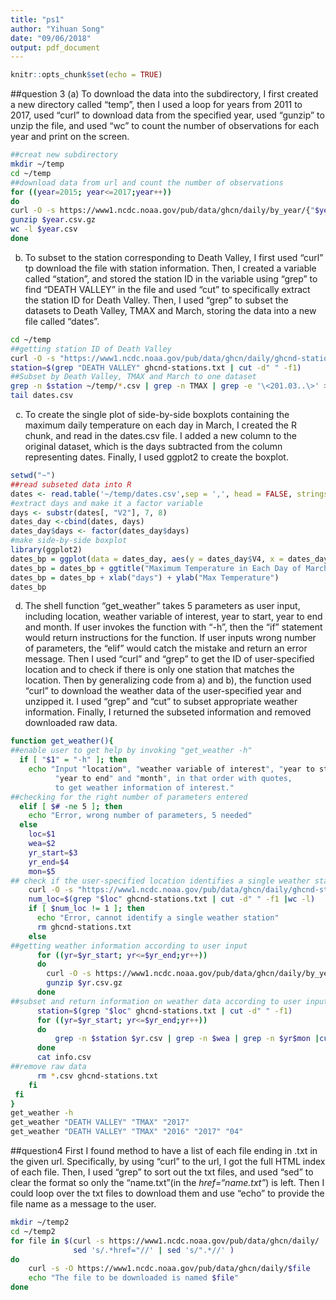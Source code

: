 ```yaml
---
title: "ps1"
author: "Yihuan Song"
date: "09/06/2018"
output: pdf_document
---
```


```r
knitr::opts_chunk$set(echo = TRUE)
```

##question 3
(a) 
To download the data into the subdirectory, I first created a new directory called "temp", then I used a loop for years from 2011 to 2017, used "curl" to download data from the specified year, used "gunzip" to unzip the file, and used "wc" to count the number of observations for each year and print on the screen.
```bash
##creat new subdirectory
mkdir ~/temp
cd ~/temp
##download data from url and count the number of observations
for ((year=2015; year<=2017;year++))
do
curl -O -s https://www1.ncdc.noaa.gov/pub/data/ghcn/daily/by_year/{"$year.csv.gz"} 
gunzip $year.csv.gz
wc -l $year.csv
done
```

(b)
To subset to the station corresponding to Death Valley, I first used "curl" tp download the file with station information. Then, I created a variable called "station", and stored the station ID in the variable using "grep" to find "DEATH VALLEY" in the file and used "cut" to specifically extract the station ID for Death Valley. Then, I used "grep" to subset the datasets to Death Valley, TMAX and March, storing the data into a new file called "dates". 
```bash
cd ~/temp
##getting station ID of Death Valley
curl -O -s "https://www1.ncdc.noaa.gov/pub/data/ghcn/daily/ghcnd-stations.txt" 
station=$(grep "DEATH VALLEY" ghcnd-stations.txt | cut -d" " -f1)
##Subset by Death Valley, TMAX and March to one dataset
grep -n $station ~/temp/*.csv | grep -n TMAX | grep -e '\<201.03..\>' >dates.csv 
tail dates.csv
```

(c)
To create the single plot of side-by-side boxplots containing the maximum daily temperature on each day in March, I created the R chunk, and read in the dates.csv file. I added a new column to the original dataset, which is the days subtracted from the column representing dates. Finally, I used ggplot2 to create the boxplot.
```r
setwd("~")
##read subseted data into R
dates <- read.table('~/temp/dates.csv',sep = ',', head = FALSE, stringsAsFactors = FALSE)
#extract days and make it a factor variable
days <- substr(dates[, "V2"], 7, 8)
dates_day <-cbind(dates, days)  
dates_day$days <- factor(dates_day$days)
#make side-by-side boxplot
library(ggplot2)
dates_bp = ggplot(data = dates_day, aes(y = dates_day$V4, x = dates_day$days)) + geom_boxplot() 
dates_bp = dates_bp + ggtitle("Maximum Temperature in Each Day of March") 
dates_bp = dates_bp + xlab("days") + ylab("Max Temperature")
dates_bp
```

(d)
The shell function "get_weather" takes 5 parameters as user input, including location, weather variable of interest, year to start, year to end and month. If user invokes the function with "-h", then the "if" statement would return instructions for the function. If user inputs wrong number of parameters, the "elif" would catch the mistake and return an error message. Then I used "curl" and "grep" to get the ID of user-specified location and to check if there is only one station that matches the location. Then by generalizing code from a) and b), the function used "curl" to download the weather data of the user-specified year and unzipped it. I used "grep" and "cut" to subset appropriate weather information. Finally, I returned the subseted information and removed downloaded raw data.
```bash
function get_weather(){
##enable user to get help by invoking "get_weather -h"
  if [ "$1" = "-h" ]; then 
    echo "Input "location", "weather variable of interest", "year to start",
          "year to end" and "month", in that order with quotes, 
          to get weather information of interest."
##checking for the right number of parameters entered
  elif [ $# -ne 5 ]; then 
    echo "Error, wrong number of parameters, 5 needed"
  else
    loc=$1
    wea=$2
    yr_start=$3
    yr_end=$4
    mon=$5
## check if the user-specified location identifies a single weather station
    curl -O -s "https://www1.ncdc.noaa.gov/pub/data/ghcn/daily/ghcnd-stations.txt" 
    num_loc=$(grep "$loc" ghcnd-stations.txt | cut -d" " -f1 |wc -l)
    if [ $num_loc != 1 ]; then
      echo "Error, cannot identify a single weather station"
      rm ghcnd-stations.txt
    else
##getting weather information according to user input
      for ((yr=$yr_start; yr<=$yr_end;yr++))
      do
        curl -O -s https://www1.ncdc.noaa.gov/pub/data/ghcn/daily/by_year/{"$yr.csv.gz"} 
        gunzip $yr.csv.gz
      done
##subset and return information on weather data according to user input
      station=$(grep "$loc" ghcnd-stations.txt | cut -d" " -f1)
      for ((yr=$yr_start; yr<=$yr_end;yr++))
      do
          grep -n $station $yr.csv | grep -n $wea | grep -n $yr$mon |cut -d"," -f4 >> info.csv
      done
      cat info.csv
##remove raw data
      rm *.csv ghcnd-stations.txt 
    fi
 fi
}
get_weather -h
get_weather "DEATH VALLEY" "TMAX" "2017"
get_weather "DEATH VALLEY" "TMAX" "2016" "2017" "04"
```

##question4
First I found method to have a list of each file ending in .txt in the given url. Specifically,  by using "curl" to the url, I got the full HTML index of each file. Then, I used "grep" to sort out the txt files, and used "sed" to clear the format so only the "name.txt"(in the *href="name.txt"*) is left. Then I could loop over the txt files to download them and use "echo" to provide the file name as a message to the user.
```bash
mkdir ~/temp2
cd ~/temp2
for file in $(curl -s https://www1.ncdc.noaa.gov/pub/data/ghcn/daily/ | grep txt | 
              sed 's/.*href="//' | sed 's/".*//' )
do
    curl -s -O https://www1.ncdc.noaa.gov/pub/data/ghcn/daily/$file
    echo "The file to be downloaded is named $file"
done
```
